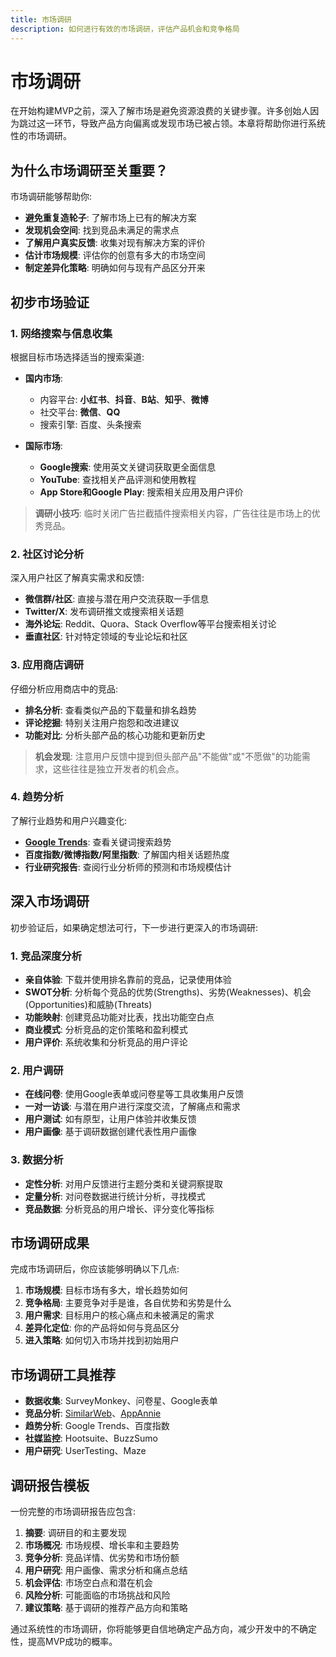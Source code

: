 ```yaml
---
title: 市场调研
description: 如何进行有效的市场调研，评估产品机会和竞争格局
---
```


# 市场调研

在开始构建MVP之前，深入了解市场是避免资源浪费的关键步骤。许多创始人因为跳过这一环节，导致产品方向偏离或发现市场已被占领。本章将帮助你进行系统性的市场调研。

## 为什么市场调研至关重要？

市场调研能够帮助你:

- **避免重复造轮子**: 了解市场上已有的解决方案
- **发现机会空间**: 找到竞品未满足的需求点
- **了解用户真实反馈**: 收集对现有解决方案的评价
- **估计市场规模**: 评估你的创意有多大的市场空间
- **制定差异化策略**: 明确如何与现有产品区分开来

## 初步市场验证

### 1. 网络搜索与信息收集

根据目标市场选择适当的搜索渠道:

- **国内市场**: 
  - 内容平台: **小红书**、**抖音**、**B站**、**知乎**、**微博**
  - 社交平台: **微信**、**QQ**
  - 搜索引擎: 百度、头条搜索

- **国际市场**: 
  - **Google搜索**: 使用英文关键词获取更全面信息
  - **YouTube**: 查找相关产品评测和使用教程
  - **App Store和Google Play**: 搜索相关应用及用户评价

> **调研小技巧**: 临时关闭广告拦截插件搜索相关内容，广告往往是市场上的优秀竞品。

### 2. 社区讨论分析

深入用户社区了解真实需求和反馈:

- **微信群/社区**: 直接与潜在用户交流获取一手信息
- **Twitter/X**: 发布调研推文或搜索相关话题
- **海外论坛**: Reddit、Quora、Stack Overflow等平台搜索相关讨论
- **垂直社区**: 针对特定领域的专业论坛和社区

### 3. 应用商店调研

仔细分析应用商店中的竞品:

- **排名分析**: 查看类似产品的下载量和排名趋势
- **评论挖掘**: 特别关注用户抱怨和改进建议
- **功能对比**: 分析头部产品的核心功能和更新历史

> **机会发现**: 注意用户反馈中提到但头部产品"不能做"或"不愿做"的功能需求，这些往往是独立开发者的机会点。

### 4. 趋势分析

了解行业趋势和用户兴趣变化:

- **[Google Trends](https://trends.google.com/)**: 查看关键词搜索趋势
- **百度指数/微博指数/阿里指数**: 了解国内相关话题热度
- **行业研究报告**: 查阅行业分析师的预测和市场规模估计

## 深入市场调研

初步验证后，如果确定想法可行，下一步进行更深入的市场调研:

### 1. 竞品深度分析

- **亲自体验**: 下载并使用排名靠前的竞品，记录使用体验
- **SWOT分析**: 分析每个竞品的优势(Strengths)、劣势(Weaknesses)、机会(Opportunities)和威胁(Threats)
- **功能映射**: 创建竞品功能对比表，找出功能空白点
- **商业模式**: 分析竞品的定价策略和盈利模式
- **用户评价**: 系统收集和分析竞品的用户评论

### 2. 用户调研

- **在线问卷**: 使用Google表单或问卷星等工具收集用户反馈
- **一对一访谈**: 与潜在用户进行深度交流，了解痛点和需求
- **用户测试**: 如有原型，让用户体验并收集反馈
- **用户画像**: 基于调研数据创建代表性用户画像

### 3. 数据分析

- **定性分析**: 对用户反馈进行主题分类和关键洞察提取
- **定量分析**: 对问卷数据进行统计分析，寻找模式
- **竞品数据**: 分析竞品的用户增长、评分变化等指标

## 市场调研成果

完成市场调研后，你应该能够明确以下几点:

1. **市场规模**: 目标市场有多大，增长趋势如何
2. **竞争格局**: 主要竞争对手是谁，各自优势和劣势是什么
3. **用户需求**: 目标用户的核心痛点和未被满足的需求
4. **差异化定位**: 你的产品将如何与竞品区分
5. **进入策略**: 如何切入市场并找到初始用户

## 市场调研工具推荐

- **数据收集**: SurveyMonkey、问卷星、Google表单
- **竞品分析**: [SimilarWeb](https://www.similarweb.com/)、[AppAnnie](https://www.data.ai/)
- **趋势分析**: Google Trends、百度指数
- **社媒监控**: Hootsuite、BuzzSumo
- **用户研究**: UserTesting、Maze

## 调研报告模板

一份完整的市场调研报告应包含:

1. **摘要**: 调研目的和主要发现
2. **市场概况**: 市场规模、增长率和主要趋势
3. **竞争分析**: 竞品详情、优劣势和市场份额
4. **用户研究**: 用户画像、需求分析和痛点总结
5. **机会评估**: 市场空白点和潜在机会
6. **风险分析**: 可能面临的市场挑战和风险
7. **建议策略**: 基于调研的推荐产品方向和策略

通过系统性的市场调研，你将能够更自信地确定产品方向，减少开发中的不确定性，提高MVP成功的概率。 
